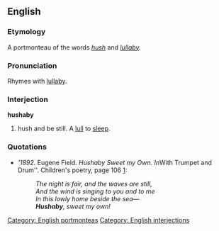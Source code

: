 ==English==

===Etymology===

A portmonteau of the words ''[[hush]]'' and ''[[lullaby]].''

===Pronunciation===
Rhymes with [[lullaby]].

===Interjection===
'''hushaby'''

# {{archaic}} hush and be still. A [[lull]] to [[sleep]].

===Quotations===
*'''1892.'' Eugene Field. ''Hushaby Sweet my Own. In ''With Trumpet and Drum''. Children's poetry, page 106 [http://books.google.com/books?id=FNQMAAAAYAAJ&pg=PA106&dq=hushaby&ei=W3AuR-2nAoKotgPstI28CQ]:
*:''The night is fair, and the waves are still, ''
*:''And the wind is singing to you and to me''
*:''In this lowly home beside the sea—''
*:'''''Hushaby''', sweet my own!''

[[Category: English portmonteas]]
[[Category: English interjections]]